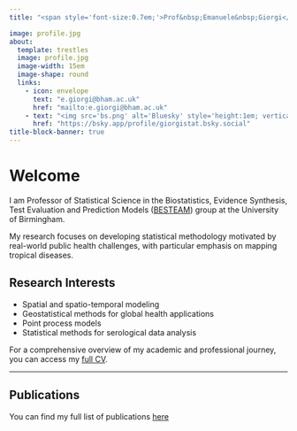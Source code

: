 ```yaml
---
title: "<span style='font-size:0.7em;'>Prof&nbsp;Emanuele&nbsp;Giorgi</span> <img src='uob_logo_v2.jpg' style='height:3.5em; margin-left:3em; vertical-align:middle;'>"

image: profile.jpg
about:
  template: trestles
  image: profile.jpg
  image-width: 15em
  image-shape: round
  links:
    - icon: envelope
      text: "e.giorgi@bham.ac.uk"
      href: "mailto:e.giorgi@bham.ac.uk"
    - text: "<img src='bs.png' alt='Bluesky' style='height:1em; vertical-align:middle;'> @giorgistat.bsky.social"
      href: "https://bsky.app/profile/giorgistat.bsky.social"
title-block-banner: true
---
```



# Welcome

I am Professor of Statistical Science in the Biostatistics, Evidence Synthesis, Test Evaluation and Prediction Models ([BESTEAM](https://www.birmingham.ac.uk/research/applied-health/research/besteam/biostatistics-evidence-synthesis-test-evaluation-and-prediction-models-besteam)) group at the University of Birmingham.  

My research focuses on developing statistical methodology motivated by real-world public health challenges, with particular emphasis on mapping tropical diseases.

## Research Interests

-   Spatial and spatio-temporal modeling\
-   Geostatistical methods for global health applications\
-   Point process models
-   Statistical methods for serological data analysis

For a comprehensive overview of my academic and professional journey, you can access my [full CV](CV_EGiorgi.pdf).

------------------------------------------------------------------------

## Publications

You can find my full list of publications [here](publications/index.html)
